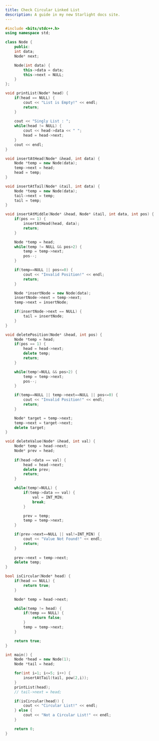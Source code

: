```yaml
---
title: Check Circular Linked List
description: A guide in my new Starlight docs site.
---
```


```c++
#include <bits/stdc++.h>
using namespace std;

class Node {
    public:
    int data;
    Node* next;

    Node(int data) {
        this->data = data;
        this->next = NULL;
    }
};

void printList(Node* head) {
    if(head == NULL) {
        cout << "List is Empty!" << endl;
        return;
    }
    
    cout << "Singly List : ";
    while(head != NULL) {
        cout << head->data << " ";
        head = head->next;
    }
    cout << endl;
}

void insertAtHead(Node* &head, int data) {
    Node *temp = new Node(data);
    temp->next = head;
    head = temp;
}

void insertAtTail(Node* &tail, int data) {
    Node *temp = new Node(data);
    tail->next = temp;
    tail = temp;
}

void insertAtMiddle(Node* &head, Node* &tail, int data, int pos) {
    if(pos == 1) {
        insertAtHead(head, data);
        return;
    }

    Node *temp = head;
    while(temp != NULL && pos>2) {
        temp = temp->next;
        pos--;
    }

    if(temp==NULL || pos<=0) {
        cout << "Invalid Position!" << endl;
        return;
    }

    Node *insertNode = new Node(data);
    insertNode->next = temp->next;
    temp->next = insertNode;

    if(insertNode->next == NULL) {
        tail = insertNode;
    }
}

void deletePosition(Node* &head, int pos) {
    Node *temp = head;
    if(pos == 1) {
        head = head->next;
        delete temp;
        return;
    }

    while(temp!=NULL && pos>2) {
        temp = temp->next;
        pos--;
    }

    if(temp==NULL || temp->next==NULL || pos<=0) {
        cout << "Invalid Position!" << endl;
        return;
    }

    Node* target = temp->next;
    temp->next = target->next;
    delete target;
}

void deleteValue(Node* &head, int val) {
    Node* temp = head->next;
    Node* prev = head;
    
    if(head->data == val) {
        head = head->next;
        delete prev;
        return;
    }

    while(temp!=NULL) {
        if(temp->data == val) {
            val = INT_MIN;
            break;
        }

        prev = temp;
        temp = temp->next;
    }

    if(prev->next==NULL || val!=INT_MIN) {
        cout << "Value Not Found!" << endl;
        return;
    }
    
    prev->next = temp->next;
    delete temp;
}

bool isCircular(Node* head) {
    if(head == NULL) {
        return true;
    }

    Node* temp = head->next;

    while(temp != head) {
        if(temp == NULL) {
            return false;
        }
        temp = temp->next;
    }

    return true;
}

int main() {
    Node *head = new Node(1);
    Node *tail = head;

    for(int i=1; i<=5; i++) {
        insertAtTail(tail, pow(2,i));
    }
    printList(head);
    // tail->next = head;

    if(isCircular(head)) {
        cout << "Circular List!" << endl;
    } else {
        cout << "Not a Circular List!" << endl;
    }

    return 0;
}
```